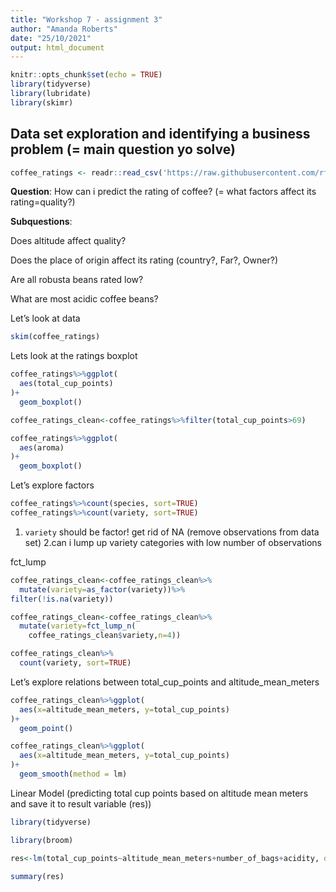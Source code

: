 ```yaml
---
title: "Workshop 7 - assignment 3"
author: "Amanda Roberts"
date: "25/10/2021"
output: html_document
---
```


```r
knitr::opts_chunk$set(echo = TRUE)
library(tidyverse)
library(lubridate)
library(skimr)
```

## Data set exploration and identifying a business problem (= main question yo solve)

```r
coffee_ratings <- readr::read_csv('https://raw.githubusercontent.com/rfordatascience/tidytuesday/master/data/2020/2020-07-07/coffee_ratings.csv')

```

**Question**: How can i predict the rating of coffee? (= what factors affect its rating=quality?)

**Subquestions**:

Does altitude affect quality?

Does the place of origin affect its rating (country?, Far?, Owner?)

Are all robusta beans rated low?

What are most acidic coffee beans?

Let's look at data

```r
skim(coffee_ratings)
```

Lets look at the ratings boxplot

```r
coffee_ratings%>%ggplot(
  aes(total_cup_points)
)+
  geom_boxplot()

coffee_ratings_clean<-coffee_ratings%>%filter(total_cup_points>69)

coffee_ratings%>%ggplot(
  aes(aroma)
)+
  geom_boxplot()

```

Let's explore factors

```r
coffee_ratings%>%count(species, sort=TRUE)
coffee_ratings%>%count(variety, sort=TRUE)
```
1. `variety` should be factor!
get rid of NA (remove observations from data set)
2.can i lump up variety categories with low number of observations

fct_lump

```r
coffee_ratings_clean<-coffee_ratings_clean%>%
  mutate(variety=as_factor(variety))%>%
filter(!is.na(variety))

coffee_ratings_clean<-coffee_ratings_clean%>%
  mutate(variety=fct_lump_n(
    coffee_ratings_clean$variety,n=4))

coffee_ratings_clean%>%
  count(variety, sort=TRUE)

```


Let's explore relations between total_cup_points and altitude_mean_meters

```r
coffee_ratings_clean%>%ggplot(
  aes(x=altitude_mean_meters, y=total_cup_points)
)+
  geom_point()

coffee_ratings_clean%>%ggplot(
  aes(x=altitude_mean_meters, y=total_cup_points)
)+
  geom_smooth(method = lm)

```


Linear Model (predicting total cup points based on altitude mean meters and save it to result variable (res))
```r
library(tidyverse)

library(broom)

res<-lm(total_cup_points~altitude_mean_meters+number_of_bags+acidity, data=coffee_ratings_clean)

summary(res)


```


